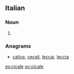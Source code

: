 ==Italian==

===Noun===
{{head|it}} {{f}}

# {{plural of|cicala|lang=it}}

===Anagrams===
* [[calice#Italian|calice]], [[cecali#Italian|cecali]], [[leccai#Italian|leccai]], [[leccia#Italian|leccia]]

[[es:cicale]]
[[oc:cicale]]